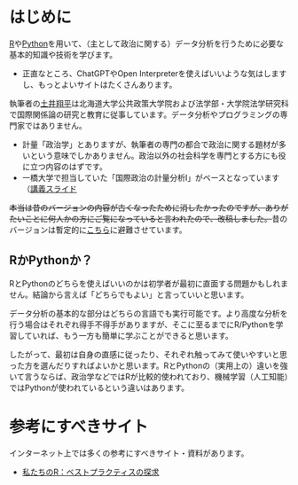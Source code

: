 # はじめに {.unnumbered}

[R](https://www.r-project.org/)や[Python](https://www.python.org/)を用いて、（主として政治に関する）データ分析を行うために必要な基本的知識や技術を学びます。

- 正直なところ、ChatGPTやOpen Interpreterを使えばいいような気はしますし、もっとよいサイトはたくさんあります。

執筆者の[土井翔平](https://shohei-doi.github.io/)は北海道大学公共政策大学院および法学部・大学院法学研究科で国際関係論の研究と教育に従事しています。データ分析やプログラミングの専門家ではありません。

- 計量「政治学」とありますが、執筆者の専門の都合で政治に関する題材が多いという意味でしかありません。政治以外の社会科学を専門とする方にも役に立つ内容のはずです。
- 一橋大学で担当していた「国際政治の計量分析I」がベースとなっています（[講義スライド](https://www.dropbox.com/scl/fo/cuk42mywlb90pos40094v/h?rlkey=53dbol8pb76v06gfcveihqfeu&dl=0)

~~本当は昔のバージョンの内容が古くなったために消したかったのですが、ありがたいことに何人かの方にご覧になっていると言われたので、改稿しました。~~昔のバージョンは暫定的に[こちら](archive/index.html)に避難させています。

:::{.callout-note collapse="true"}
## RかPythonか？

RとPythonのどちらを使えばいいのかは初学者が最初に直面する問題かもしれません。結論から言えば「どちらでもよい」と言っていいと思います。

データ分析の基本的な部分はどちらの言語でも実行可能です。より高度な分析を行う場合はそれぞれ得手不得手がありますが、そこに至るまでにR/Pythonを学習していれば、もう一方も簡単に学ぶことができると思います。

したがって、最初は自身の直感に従ったり、それぞれ触ってみて使いやすいと思った方を選んだりすればよいかと思います。RとPythonの（実用上の）違いを強いて言うならば、政治学などではRが比較的使われており、機械学習（人工知能）ではPythonが使われているという違いはあります。
:::

# 参考にすべきサイト {.unnumbered}

インターネット上では多くの参考にすべきサイト・資料があります。

- [私たちのR：ベストプラクティスの探求](https://www.jaysong.net/RBook/)
